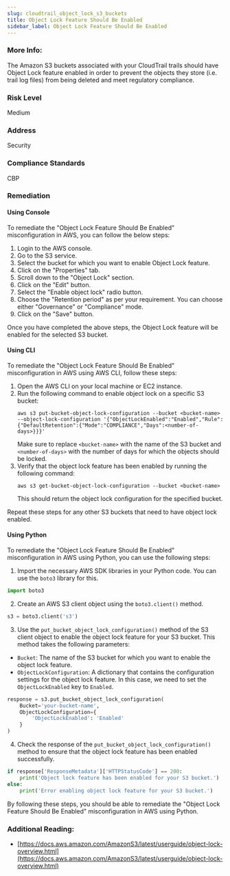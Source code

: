 ```yaml
---
slug: cloudtrail_object_lock_s3_buckets
title: Object Lock Feature Should Be Enabled
sidebar_label: Object Lock Feature Should Be Enabled
---
```


### More Info:

The Amazon S3 buckets associated with your CloudTrail trails should have Object Lock feature enabled in order to prevent the objects they store (i.e. trail log files) from being deleted and meet regulatory compliance.

### Risk Level

Medium

### Address

Security

### Compliance Standards

CBP

### Remediation

#### Using Console

To remediate the "Object Lock Feature Should Be Enabled" misconfiguration in AWS, you can follow the below steps:

1. Login to the AWS console.
2. Go to the S3 service.
3. Select the bucket for which you want to enable Object Lock feature.
4. Click on the "Properties" tab.
5. Scroll down to the "Object Lock" section.
6. Click on the "Edit" button.
7. Select the "Enable object lock" radio button.
8. Choose the "Retention period" as per your requirement. You can choose either "Governance" or "Compliance" mode.
9. Click on the "Save" button.

Once you have completed the above steps, the Object Lock feature will be enabled for the selected S3 bucket.

#### Using CLI

To remediate the "Object Lock Feature Should Be Enabled" misconfiguration in AWS using AWS CLI, follow these steps:

1. Open the AWS CLI on your local machine or EC2 instance.
2. Run the following command to enable object lock on a specific S3 bucket:
   ```
   aws s3 put-bucket-object-lock-configuration --bucket <bucket-name> --object-lock-configuration '{"ObjectLockEnabled":"Enabled","Rule":{"DefaultRetention":{"Mode":"COMPLIANCE","Days":<number-of-days>}}}'
   ```
   Make sure to replace `<bucket-name>` with the name of the S3 bucket and `<number-of-days>` with the number of days for which the objects should be locked.
3. Verify that the object lock feature has been enabled by running the following command:
   ```
   aws s3 get-bucket-object-lock-configuration --bucket <bucket-name>
   ```
   This should return the object lock configuration for the specified bucket.

Repeat these steps for any other S3 buckets that need to have object lock enabled.

#### Using Python

To remediate the "Object Lock Feature Should Be Enabled" misconfiguration in AWS using Python, you can use the following steps:

1. Import the necessary AWS SDK libraries in your Python code. You can use the `boto3` library for this.

```python
import boto3
```

2. Create an AWS S3 client object using the `boto3.client()` method.

```python
s3 = boto3.client('s3')
```

3. Use the `put_bucket_object_lock_configuration()` method of the S3 client object to enable the object lock feature for your S3 bucket. This method takes the following parameters:

- `Bucket`: The name of the S3 bucket for which you want to enable the object lock feature.
- `ObjectLockConfiguration`: A dictionary that contains the configuration settings for the object lock feature. In this case, we need to set the `ObjectLockEnabled` key to `Enabled`.

```python
response = s3.put_bucket_object_lock_configuration(
    Bucket='your-bucket-name',
    ObjectLockConfiguration={
        'ObjectLockEnabled': 'Enabled'
    }
)
```

4. Check the response of the `put_bucket_object_lock_configuration()` method to ensure that the object lock feature has been enabled successfully.

```python
if response['ResponseMetadata']['HTTPStatusCode'] == 200:
    print('Object lock feature has been enabled for your S3 bucket.')
else:
    print('Error enabling object lock feature for your S3 bucket.')
```

By following these steps, you should be able to remediate the "Object Lock Feature Should Be Enabled" misconfiguration in AWS using Python.

### Additional Reading:

- [https://docs.aws.amazon.com/AmazonS3/latest/userguide/object-lock-overview.html](https://docs.aws.amazon.com/AmazonS3/latest/userguide/object-lock-overview.html) 

